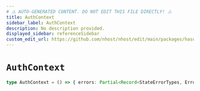 ```yaml
---
# ⚠️ AUTO-GENERATED CONTENT. DO NOT EDIT THIS FILE DIRECTLY! ⚠️
title: AuthContext
sidebar_label: AuthContext
description: No description provided.
displayed_sidebar: referenceSidebar
custom_edit_url: https://github.com/nhost/nhost/edit/main/packages/hasura-auth-js/src/machines/authentication/context.ts#L5
---
```


# `AuthContext`

```ts
type AuthContext = () => { errors: Partial<Record<StateErrorTypes, ErrorPayload>>, importTokenAttempts: number, refreshToken: { value: string | null }, refreshTimer: { startedAt: Date | null, attempts: number, lastAttempt: Date | null }, accessToken: { value: string | null, expiresAt: Date | null }, mfa: { ticket: string } | null, user: [User](/reference/docgen/javascript/nhost-js/types/user) | null }
```

